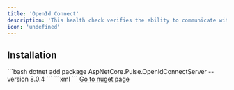 ```yaml
---
title: 'OpenId Connect'
description: 'This health check verifies the ability to communicate with OpenId Connect'
icon: 'undefined'
---
```


## Installation

<Tabs>
  <Tab title=".NET CLI">
    ```bash
    dotnet add package AspNetCore.Pulse.OpenIdConnectServer --version 8.0.4
    ```
  </Tab>
  <Tab title="Package Reference">
    ```xml
    <PackageReference Include="AspNetCore.Pulse.OpenIdConnectServer" Version="8.0.4" />
    ```
  </Tab>
  <Tab title="Nuget">
    <a href="https://www.nuget.org/packages/AspNetCore.Pulse.OpenIdConnectServer/" target="_blank">Go to nuget page</a>
  </Tab>
</Tabs>



